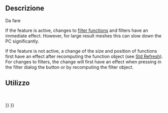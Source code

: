 <languages/>

<div class="mw-translate-fuzzy">
{{Docnav/it|[[FEM_ResultShow/it|Mostra i risultati]]|[[FEM_PostPipelineFromResult/it|Post Pipeline from result]]|[[FEM_Workbench/it|FEM]]|IconL=FEM_ShowResult.png|IconC=Workbench_FEM.svg|IconR=FEM_PostPipelineFromResult.png}}
</div>

<div class="mw-translate-fuzzy">
{{GuiCommand/it|Name=FEM_PostApplyChanges|Name/it=FEM PostApplyChanges|MenuLocation= Risultati → Apply changes to pipeline||Workbenches=[[FEM_Workbench/it|FEM]]|Shortcut=|SeeAlso=[[FEM_tutorial/it|Tutorial FEM]]}}
</div>

<span id="Description"></span>
==Descrizione==

<div class="mw-translate-fuzzy">
Da fare
</div>

If the feature is active, changes to [[FEM_PostCreateFunctions|filter functions]] and filters have an immediate effect. However, for large result meshes this can slow down the PC significantly.

If the feature is not active, a change of the size and position of functions first have an effect after recomputing the function object (see [[Std_Refresh|Std Refresh]]). For changes to filters, the change will first have an effect when pressing in the filter dialog the button {{Button|Apply}} or by recomputing the filter object.

<span id="Usage"></span>
==Utilizzo==

<div class="mw-translate-fuzzy">
<br />
</div>


<div class="mw-translate-fuzzy">
{{Docnav/it|[[FEM_ResultShow/it|Mostra i risultati]]|[[FEM_PostPipelineFromResult/it|Post Pipeline from result]]|[[FEM_Workbench/it|FEM]]|IconL=FEM_ShowResult.png|IconC=Workbench_FEM.svg|IconR=FEM_PostPipelineFromResult.png}}
</div>

{{FEM_Tools_navi{{#translation:}}}}
{{Userdocnavi{{#translation:}}}}